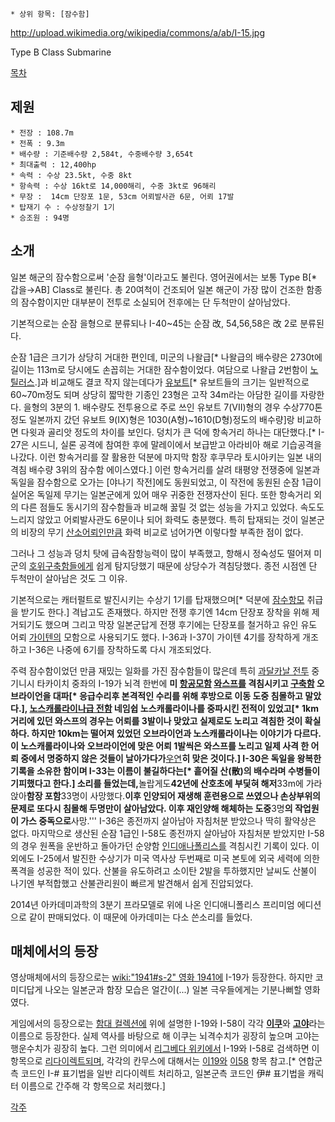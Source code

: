  * 상위 항목: [잠수함]

http://upload.wikimedia.org/wikipedia/commons/a/ab/I-15.jpg

Type B Class Submarine

[[목차]]

== 제원 ==
 * 전장 : 108.7m
 * 전폭 : 9.3m
 * 배수량 : 기준배수량 2,584t, 수중배수량 3,654t
 * 최대출력 : 12,400hp
 * 속력 : 수상 23.5kt, 수중 8kt
 * 항속력 : 수상 16kt로 14,000해리, 수중 3kt로 96해리
 * 무장 :  14cm 단장포 1문, 53cm 어뢰발사관 6문, 어뢰 17발
 * 탑재기 수 : 수상정찰기 1기
 * 승조원 : 94명

== 소개 ==
일본 해군의 잠수함으로써 '순잠 을형'이라고도 불린다. 영어권에서는 보통 Type B[* 갑을→AB] Class로 불린다. 총 20여척이 건조되어 일본 해군이 가장 많이 건조한 함종의 잠수함이지만 대부분이 전투로 소실되어 전후에는 단 두척만이 살아남았다. 

기본적으로는 순잠 을형으로 분류되나 I-40~45는 순잠 改, 54,56,58은 改 2로 분류된다.

순잠 1급은 크기가 상당히 거대한 편인데, 미군의 나왈급[* 나왈급의 배수량은 2730t에 길이는 113m로 당시에도 손꼽히는 거대한 잠수함이었다. 여담으로 나왈급 2번함이 [[노틸러스]].]과 비교해도 결코 작지 않는데다가 [[유보트]][* 유보트들의 크기는 일반적으로 60~70m정도 되며 상당히 짧막한 기종인 23형은 고작 34m라는 아담한 길이를 자랑한다. 을형의 3분의 1. 배수량도 전투용으로 주로 쓰인 유보트 7(VII)형의 경우 수상770톤정도 일본까지 갔던 유보트 9(IX)형은 1030(A형)~1610(D형)정도의 배수량]랑 비교하면 다윗과 골리앗 정도의 차이를 보인다. 덩치가 큰 덕에 항속거리 하나는 대단했다.[* I-27은 시드니, 실론 공격에 참여한 후에 말레이에서 보급받고 아라비아 해로 기습공격을 나갔다. 이런 항속거리를 잘 활용한 덕분에 마지막 함장 후쿠무라 토시아키는 일본 내의 격침 배수량 3위의 잠수함 에이스였다.] 이런 항속거리를 살려 태평양 전쟁중에 일본과 독일을 잠수함으로 오가는 [야나기 작전]에도 동원되었고, 이 작전에 동원된 순잠 1급이 실어온 독일제 무기는 일본군에게 있어 매우 귀중한 전쟁자산이 된다. 또한 항속거리 외의 다른 점들도 동시기의 잠수함들과 비교해 꿇릴 것 없는 성능을 가지고 있었다. 속도도 느리지 않았고 어뢰발사관도 6문이나 되어 화력도 충분했다. 특히 탑재되는 것이 일본군의 비장의 무기 [[산소어뢰]]인만큼 화력 비교로 넘어가면 이렇다할 부족한 점이 없다.

그러나 그 성능과 덩치 탓에 급속잠항능력이 많이 부족했고, 항해시 정숙성도 떨어져 미군의 [[호위구축함]]들에게 쉽게 탐지당했기 때문에 상당수가 격침당했다. 종전 시점엔 단 두척만이 살아남은 것도 그 이유.

기본적으로는 캐터펄트로 발진시키는 수상기 1기를 탑재했으며[* 덕분에 [[잠수항모]] 취급을 받기도 한다.] 격납고도 존재했다. 하지만 전쟁 후기엔 14cm 단장포 장착을 위해 제거되기도 했으며 그리고 막장 일본군답게 전쟁 후기에는 단장포를 철거하고 유인 유도 어뢰 [[가이텐]]의 모함으로 사용되기도 했다. I-36과 I-37이 가이텐 4기를 장착하게 개조하고 I-36은 나중에 6기를 장착하도록 다시 개조되었다.

주력 잠수함이었던 만큼 재밌는 일화를 가진 잠수함들이 많은데 특히 [[과달카날 전투]] 중 기니시 타카이치 중좌의 I-19가 뇌격 한번에 '''미 [[항공모함]] [[와스프]]를 격침시키고 [[구축함]] 오브라이언을 대파[* 응급수리후 본격적인 수리를 위해 후방으로 이동 도중 침몰하고 말았다.], [[노스캐롤라이나급 전함]] 네임쉽 노스캐롤라이나를 중파시킨 전적이 있었고[* 1km 거리에 있던 와스프의 경우는 어뢰를 3발이나 맞았고 실제로도 노리고 격침한 것이 확실하다. 하지만 10km는 떨어져 있었던 오브라이언과 노스캐롤라이나는 이야기가 다르다. 이 노스캐롤라이나와 오브라이언에 맞은 어뢰 1발씩은 와스프를 노리고 일제 사격 한 어뢰 중에서 명중하지 않은 것들이 날아가다가 '''[[우연]]'''히 맞은 것이다.] I-30은 독일을 왕복한 기록을 소유한 함이며 I-33는 이름이 불길하다는[* 흩어질 산(散)의 배수라며 수병들이 기피했다고 한다.] 소리를 들었는데, '''놀랍게도''' 42년에 산호초에 부딫혀 해저 '''33m에 가라앉아''' 함장 포함 '''33명이 사망했다.''' 이후 인양되어 재생해 훈련용으로 쓰였으나 손상부위의 문제로 또다시 침몰해 두명만이 살아남았다. 이후 재인양해 해체하는 도중 '''3명'''의 작업원이 가스 중독으로 '''사망.''' I-36은 종전까지 살아남아 자침처분 받았으나 딱히 활약상은 없다. 마지막으로 생산된 순잠 1급인 I-58도 종전까지 살아남아 자침처분 받았지만 I-58의 경우 원폭을 운반하고 돌아가던 순양함 [[인디애나폴리스]]를 격침시킨 기록이 있다. 이 외에도 I-25에서 발진한 수상기가 미국 역사상 두번째로 미국 본토에 외국 세력에 의한 폭격을 성공한 적이 있다. 산불을 유도하려고 소이탄 2발을 투하했지만 날씨도 산불이 나기엔 부적합했고 산불관리원이 빠르게 발견해서 쉽게 진압되었다.

2014년 아카데미과학의 3분기 프라모델로 위에 나온 인디애니폴리스 프리미엄 에디션으로 같이 판매되었다. 이 때문에 아카데미는 다소 쓴소리를 들었다.

== 매체에서의 등장 ==
영상매체에서의 등장으로는 [[wiki:"1941#s-2" 영화 1941]]에 I-19가 등장한다. 하지만 코미디답게 나오는 일본군과 함장 모습은 얼간이(...) 일본 극우들에게는 기분나뻐할 영화였다.

게임에서의 등장으로는 [[함대 컬렉션]]에 위에 설명한 I-19와 I-58이 각각 '''[[이쿠]]'''와 '''[[고야]]'''라는 이름으로 등장한다. 실제 역사를 바탕으로 해 이쿠는 뇌격수치가 굉장히 높으며 고야는 행운수치가 굉장히 높다. 그런 의미에서 [[리그베다 위키]]에서 I-19와 I-58로 검색하면 이 항목으로 [[리다이렉트]]되며, 각각의 칸무스에 대해서는 [[이19]]와 [[이58]] 항목 참고.[* 연합군측 코드인 I-# 표기법을 일반 리다이렉트 처리하고, 일본군측 코드인 伊# 표기법을 캐릭터 이름으로 간주해 각 항목으로 처리했다.]

[[각주]]
